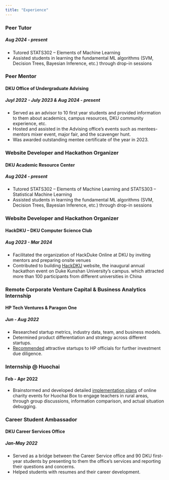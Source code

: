 ```yaml
---
title: "Experience"
---
```


### Peer Tutor
##### Aug 2024 - present
-	Tutored STATS302 – Elements of Machine Learning
-	Assisted students in learning the fundamental ML algorithms (SVM, Decision Trees, Bayesian Inference, etc.) through drop-in sessions



### Peer Mentor 
#### DKU Office of Undergraduate Advising
##### Juyl 2022 - July 2023 & Aug 2024 - present
*	Served as an advisor to 10 first year students and provided information to them about academics, campus resources, DKU community experience, etc.
*	Hosted and assisted in the Advising office’s events such as mentees-mentors mixer event, major fair, and the scavenger hunt.
*	Was awarded outstanding mentee certificate of the year in 2023.


### Website Developer and Hackathon Organizer
#### DKU Academic Resource Center	
##### Aug 2024 - present
* Tutored STATS302 – Elements of Machine Learning and STATS303 – Statistical Machine Learning
*	Assisted students in learning the fundamental ML algorithms (SVM, Decision Trees, Bayesian Inference, etc.) through drop-in sessions


### Website Developer and Hackathon Organizer
#### HackDKU – DKU Computer Science Club	
##### Aug 2023 - Mar 2024
*	Facilitated the organization of HackDuke Online at DKU by inviting mentors and preparing onsite venues
*	Contributed to building [HackDKU](https://www.hackdku.org/) website, the inaugural annual hackathon event on Duke Kunshan University's campus.
 which attracted more than 100 participants from different universities in China


### Remote Corporate Venture Capital & Business Analytics Internship
#### HP Tech Ventures & Paragon One	
##### Jun - Aug 2022
*	Researched startup metrics, industry data, team, and business models.
*	Determined product differentiation and strategy across different startups.
*	[Recommended](https://duke.app.box.com/s/5qmzcdv8msqi3eq8tl48agjktpvximey) attractive startups to HP officials for further investment due diligence.

### Internship @ Huochai	
#### Feb - Apr 2022
*	Brainstormed and developed detailed [implementation plans](https://duke.app.box.com/s/n4de3w7tsu1izelpwaumrvyma6t5hj66) of online charity events for Huochai Box to engage teachers in rural areas, through group discussions, information comparison, and actual situation debugging.

### Career Student Ambassador
#### DKU Career Services Office
##### Jan-May 2022
*	Served as a bridge between the Career Service office and 90 DKU first-year students by presenting to them the office’s services and reporting their questions and concerns.
*	Helped students with resumes and their career development.

 

